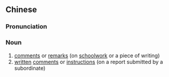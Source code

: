 ==Chinese==
{{zh-forms|s=批语}}

===Pronunciation===
{{zh-pron
|m=pīyǔ
|c=pai1 jyu5
|mn=qz,xm:phoe-gú/qz:phoe-gír/zz:phe-gí
|cat=n
}}

===Noun===
{{zh-noun}}

# [[comment]]s or [[remarks]] (on [[schoolwork]] or a piece of writing)
# [[written]] [[comment]]s or [[instruction]]s (on a report submitted by a subordinate)